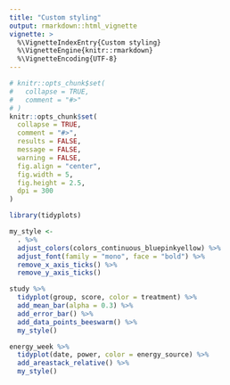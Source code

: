 ```yaml
---
title: "Custom styling"
output: rmarkdown::html_vignette
vignette: >
  %\VignetteIndexEntry{Custom styling}
  %\VignetteEngine{knitr::rmarkdown}
  %\VignetteEncoding{UTF-8}
---
```


```r
# knitr::opts_chunk$set(
#   collapse = TRUE,
#   comment = "#>"
# )
knitr::opts_chunk$set(
  collapse = TRUE,
  comment = "#>",
  results = FALSE,
  message = FALSE,
  warning = FALSE,
  fig.align = "center",
  fig.width = 5,
  fig.height = 2.5,
  dpi = 300
)
```

```r
library(tidyplots)
```

```r

my_style <- 
  . %>% 
  adjust_colors(colors_continuous_bluepinkyellow) %>% 
  adjust_font(family = "mono", face = "bold") %>% 
  remove_x_axis_ticks() %>% 
  remove_y_axis_ticks()

study %>% 
  tidyplot(group, score, color = treatment) %>% 
  add_mean_bar(alpha = 0.3) %>% 
  add_error_bar() %>% 
  add_data_points_beeswarm() %>% 
  my_style()

energy_week %>% 
  tidyplot(date, power, color = energy_source) %>% 
  add_areastack_relative() %>% 
  my_style()

```



